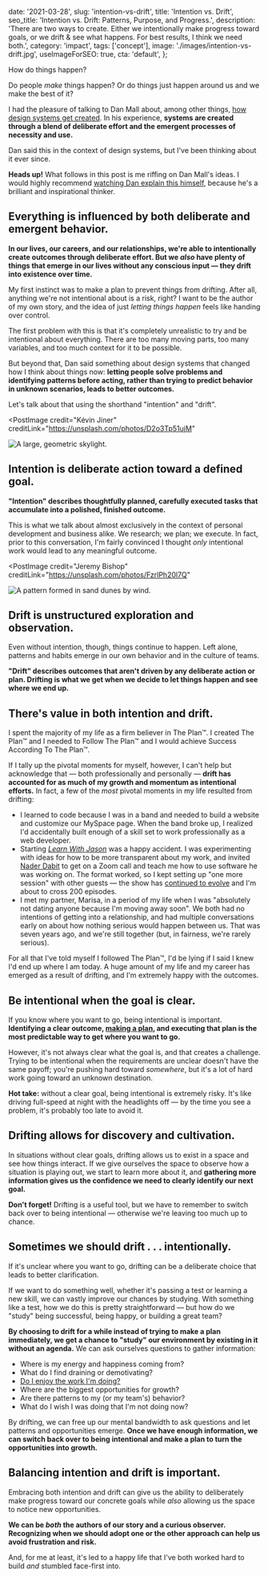  date: '2021-03-28',
  slug: 'intention-vs-drift',
  title: 'Intention vs. Drift',
  seo_title: 'Intention vs. Drift: Patterns, Purpose, and Progress.',
  description:
    'There are two ways to create. Either we intentionally make progress toward goals, or we drift & see what happens. For best results, I think we need both.',
  category: 'impact',
  tags: ['concept'],
  image: './images/intention-vs-drift.jpg',
  useImageForSEO: true,
  cta: 'default',
};

How do things happen?

Do people *make* things happen? Or do things just happen around us and we make the best of it?

I had the pleasure of talking to Dan Mall about, among other things, [how design systems get created](https://www.netlify.com/blog/2020/05/11/intention-vs.-drift-lets-learn-design-systems-part-1/?utm_campaign=devex-jl&utm_source=blog&utm_medium=jasonaf&utm_content=intention-vs-drift). In his experience, **systems are created through a blend of deliberate effort and the emergent processes of necessity and use.**

Dan said this in the context of design systems, but I've been thinking about it ever since.

<PostAside>

**Heads up!** What follows in this post is me riffing on Dan Mall's ideas. I would highly recommend [watching Dan explain this himself](https://www.learnwithjason.dev/let-s-learn-design-systems), because he's a brilliant and inspirational thinker.

</PostAside>

## Everything is influenced by both deliberate and emergent behavior.

**In our lives, our careers, and our relationships, we're able to intentionally create outcomes through deliberate effort. But we *also* have plenty of things that emerge in our lives without any conscious input — they drift into existence over time.**

My first instinct was to make a plan to prevent things from drifting. After all, anything we're not intentional about is a risk, right? I want to be the author of my own story, and the idea of just *letting things happen* feels like handing over control.

The first problem with this is that it's completely unrealistic to try and be intentional about everything. There are too many moving parts, too many variables, and too much context for it to be possible.

But beyond that, Dan said something about design systems that changed how I think about things now: **letting people solve problems and identifying patterns before acting, rather than trying to predict behavior in unknown scenarios, leads to better outcomes.**

Let's talk about that using the shorthand "intention" and "drift".

<PostImage
  credit="Kévin Jiner"
  creditLink="https://unsplash.com/photos/D2o3Tp51ujM"
>

  ![A large, geometric skylight.](images/skylight-kevin-jiner.jpg)

</PostImage>

## Intention is deliberate action toward a defined goal.

**"Intention" describes thoughtfully planned, carefully executed tasks that accumulate into a polished, finished outcome.** 

This is what we talk about almost exclusively in the context of personal development and business alike. We research; we plan; we execute. In fact, prior to this conversation, I'm fairly convinced I thought *only* intentional work would lead to any meaningful outcome.

<PostImage
  credit="Jeremy Bishop"
  creditLink="https://unsplash.com/photos/FzrlPh20l7Q"
>

  ![A pattern formed in sand dunes by wind.](images/sand-jeremy-bishop.jpg)

</PostImage>

## Drift is unstructured exploration and observation.

Even without intention, though, things continue to happen. Left alone, patterns and habits emerge in our own behavior and in the culture of teams.

**"Drift" describes outcomes that aren't driven by any deliberate action or plan. Drifting is what we get when we decide to let things happen and see where we end up.**

## There's value in both intention and drift.

I spent the majority of my life as a firm believer in The Plan™. I created The Plan™ and I needed to Follow The Plan™ and I would achieve Success According To The Plan™.

If I tally up the pivotal moments for myself, however, I can't help but acknowledge that — both professionally and personally — **drift has accounted for as much of my growth and momentum as intentional efforts.** In fact, a few of the *most* pivotal moments in my life resulted from drifting:

- I learned to code because I was in a band and needed to build a website and customize our MySpace page. When the band broke up, I realized I'd accidentally built enough of a skill set to work professionally as a web developer.
- Starting *[Learn With Jason](https://www.learnwithjason.dev/)* was a happy accident. I was experimenting with ideas for how to be more transparent about my work, and invited [Nader Dabit](https://twitter.com/dabit3) to get on a Zoom call and teach me how to use software he was working on. The format worked, so I kept setting up "one more session" with other guests — the show has [continued to evolve](https://www.jason.af/process-not-a-project) and I'm about to cross 200 episodes.
- I met my partner, Marisa, in a period of my life when I was "absolutely not dating anyone because I'm moving away soon". We both had no intentions of getting into a relationship, and had multiple conversations early on about how nothing serious would happen between us. That was seven years ago, and we're still together (but, in fairness, we're rarely serious).

For all that I've told myself I followed The Plan™, I'd be lying if I said I knew I'd end up where I am today. A huge amount of my life and my career has emerged as a result of drifting, and I'm extremely happy with the outcomes.

## Be intentional when the goal is clear.

If you know where you want to go, being intentional is important. **Identifying a clear outcome, [making a plan](https://www.jason.af/mise-en-place), and executing that plan is the most predictable way to get where you want to go.**

However, it's not always clear what the goal is, and that creates a challenge. Trying to be intentional when the requirements are unclear doesn't have the same payoff; you're pushing hard toward *somewhere*, but it's a lot of hard work going toward an unknown destination.

<PostAside spicy>

**Hot take:** without a clear goal, being intentional is extremely risky. It's like driving full-speed at night with the headlights off — by the time you see a problem, it's probably too late to avoid it.

</PostAside>

## Drifting allows for discovery and cultivation.

In situations without clear goals, drifting allows us to exist in a space and see how things interact. If we give ourselves the space to observe how a situation is playing out, we start to learn more about it, and **gathering more information gives us the confidence we need to clearly identify our next goal.**

<PostAside spicy>

**Don't forget!** Drifting is a useful tool, but we have to remember to switch back over to being intentional — otherwise we're leaving too much up to chance.

</PostAside>

## Sometimes we should drift . . . intentionally.

If it's unclear where you want to go, drifting can be a deliberate choice that leads to better clarification.

If we want to do something well, whether it's passing a test or learning a new skill, we can vastly improve our chances by studying. With something like a test, how we do this is pretty straightforward — but how do we "study" being successful, being happy, or building a great team?

**By choosing to drift for a while instead of trying to make a plan immediately, we get a chance to "study" our environment by existing in it without an agenda.** We can ask ourselves questions to gather information:

- Where is my energy and happiness coming from?
- What do I find draining or demotivating?
- [Do I enjoy the work I'm doing?](https://www.jason.af/career-fulfillment-matrix)
- Where are the biggest opportunities for growth?
- Are there patterns to my (or my team's) behavior?
- What do I wish I was doing that I'm not doing now?

By drifting, we can free up our mental bandwidth to ask questions and let patterns and opportunities emerge. **Once we have enough information, we can switch back over to being intentional and make a plan to turn the opportunities into growth.**

## Balancing intention and drift is important.

Embracing both intention and drift can give us the ability to deliberately make progress toward our concrete goals while *also* allowing us the space to notice new opportunities.

**We can be *both* the authors of our story and a curious observer. Recognizing when we should adopt one or the other approach can help us avoid frustration and risk.**

And, for me at least, it's led to a happy life that I've both worked hard to build *and* stumbled face-first into.